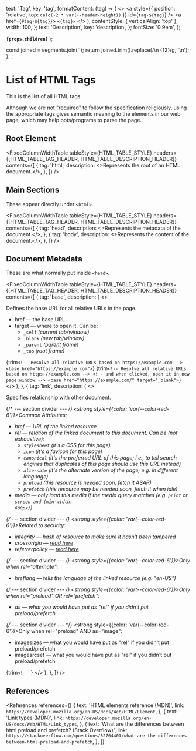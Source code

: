 
  text: 'Tag',
  key: 'tag',
  formatContent: (tag) => (
    <>
      <a
        style={{ position: 'relative', top: `calc(-2 * var(--header-height))` }}
        id={`tag-${tag}`}
      />
      <a href={`#tag-${tag}`}>
        <code>&lt;{tag}&gt;</code>
      </a>
    </>
  ),
  contentStyle: { verticalAlign: 'top' },
  width: 100,
};
  text: 'Description',
  key: 'description',
};
  fontSize: '0.9em',
};

  <strong>
    <code>{props.children}</code>
  </strong>
);

  const joined = segments.join('');
  return joined.trim().replace(/\n {12}/g, '\n');
};
<MetadataConfigurer title="List of HTML Tags" dateCreated="2021-01-20" />;

# List of HTML Tags

This is the list of all HTML tags.

Although we are not "required" to follow the specification religiously,
using the appropriate tags gives semantic meaning to the elements in our web page,
which may help bots/programs to parse the page.

## Root Element

<FixedColumnWidthTable
  tableStyle={HTML_TABLE_STYLE}
  headers={[HTML_TABLE_TAG_HEADER, HTML_TABLE_DESCRIPTION_HEADER]}
  contents={[
    {
      tag: 'html',
      description: <>Represents the root of an HTML document.</>,
    },
  ]}
/>

## Main Sections

These appear directly under `<html>`.

<FixedColumnWidthTable
  tableStyle={HTML_TABLE_STYLE}
  headers={[HTML_TABLE_TAG_HEADER, HTML_TABLE_DESCRIPTION_HEADER]}
  contents={[
    {
      tag: 'head',
      description: <>Represents the metadata of the document.</>,
    },
    {
      tag: 'body',
      description: <>Represents the content of the document.</>,
    },
  ]}
/>

## Document Metadata

These are what normally put inside `<head>`.

<FixedColumnWidthTable
  tableStyle={HTML_TABLE_STYLE}
  headers={[HTML_TABLE_TAG_HEADER, HTML_TABLE_DESCRIPTION_HEADER]}
  contents={[
    {
      tag: 'base',
      description: (
        <>
          <p>Defines the base URL for all relative URLs in the page.</p>
          <ul>
            <li><Attribute>href</Attribute> &mdash; the base URL</li>
            <li>
              <Attribute>target</Attribute> &mdash; where to open it. Can be:
              <ul>
                <li><code>_self</code> <i>(current tab/window)</i></li>
                <li><code>_blank</code> <i>(new tab/window)</i></li>
                <li><code>_parent</code> <i>(parent frame)</i></li>
                <li><code>_top</code> <i>(root frame)</i></li>
              </ul>
            </li>
          </ul>
          <SyntaxHighlighter language="html">{trim`
            <!-- Resolve all relative URLs based on https://example.com -->
            <base href="https://example.com">
          `}</SyntaxHighlighter>
          <SyntaxHighlighter language="html">{trim`
            <!-- Resolve all relative URLs based on https://example.com -->
            <!-- and when clicked, open it in new page.window -->
            <base href="https://example.com/" target="_blank">
          `}</SyntaxHighlighter>
        </>
      ),
    },
    {
      tag: 'link',
      description: (
        <>
          <p>Specifies relationship with other document.</p>
          {/* --- section divider --- */}
          <strong style={{color: 'var(--color-red-6'}}>Common Attributes:</strong>
          <ul>
            <li><Attribute>href</Attribute> &mdash; URL of the linked resource</li>
            <li>
              <Attribute>rel</Attribute> &mdash; relation of the linked document to this document. Can be (not exhaustive):
              <ul>
                <li><code>stylesheet</code> <i>(it's a CSS for this page)</i></li>
                <li><code>icon</code> <i>(it's a favicon for this page)</i></li>
                <li><code>canonical</code> <i>(it's the preferred URL of this page; i.e., to tell search engines that duplicates of this page should use this URL instead)</i></li>
                <li><code>alternate</code> <i>(it's the alternate version of the page; e.g. in different language)</i></li>
                <li><code>preload</code> <i>(this resource is needed soon, fetch it ASAP)</i></li>
                <li><code>prefetch</code> <i>(this resource may be needed soon, fetch it when idle)</i></li>
              </ul>
            </li>
            <li><Attribute>media</Attribute> &mdash; only load this media if the media query matches (e.g. <code>print</code> or <code>screen and (min-width: 600px)</code>)</li>
          </ul>
          {/* --- section divider --- */}
          <strong style={{color: 'var(--color-red-6'}}>Related to security:</strong>
          <ul>
            <li><Attribute>integrity</Attribute> &mdash; hash of resource to make sure it hasn't been tampered</li>
            <li><Attribute>crossorigin</Attribute> &mdash; <a href="/web/html/html-attributes-recurring#crossorigin"> read here</a></li>
            <li><Attribute>referrerpolicy</Attribute> &mdash; <a href="web/html/html-attributes-recurring#referrerpolicy"> read here</a></li>
          </ul>
          {/* --- section divider --- */}
          <strong style={{color: 'var(--color-red-6'}}>Only when rel="alternate":</strong>
          <ul>
            <li><Attribute>hreflang</Attribute> &mdash; tells the language of the linked resource (e.g. "en-US")</li>
          </ul>
          {/* --- section divider --- */}
          <strong style={{color: 'var(--color-red-6'}}>Only when rel="preload" OR rel="prefetch":</strong>
          <ul>
            <li><Attribute>as</Attribute> &mdash; what you would have put as "rel" if you didn't put preload/prefetch</li>
          </ul>
          {/* --- section divider --- */}
          <strong style={{color: 'var(--color-red-6'}}>Only when rel="preload" AND as="image":</strong>
          <ul>
            <li><Attribute>imagesizes</Attribute> &mdash; what you would have put as "rel" if you didn't put preload/prefetch</li>
            <li><Attribute>imagesrcset</Attribute> &mdash; what you would have put as "rel" if you didn't put preload/prefetch</li>
          </ul>
          <SyntaxHighlighter language="html">{trim`
            <!-- 
          `}</SyntaxHighlighter>
        </>
      ),
    },
]}
/>

## References

<References
  references={[
    {
      text: 'HTML elements reference (MDN)',
      link: `https://developer.mozilla.org/en-US/docs/Web/HTML/Element`,
    },
    {
      text: 'Link types (MDN)',
      link: `https://developer.mozilla.org/en-US/docs/Web/HTML/Link_types`,
    },
    {
      text: 'What are the differences between html preload and prefetch? (Stack Overflow)',
      link: `https://stackoverflow.com/questions/52764401/what-are-the-differences-between-html-preload-and-prefetch`,
    },
  ]}
></References>
